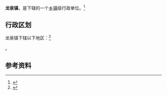 {{中国乡级行政区|14/10/31/100/000}}

'''龙泉镇'''，是{{PRC admin/fullname|14/10/31/100/000|3}}下辖的一个[[乡镇|乡镇]]级行政单位。<ref>{{PRC admin/ref sgc|{{PRC admin/parent|14/10/31/100/000}}}}</ref>

== 行政区划 ==

龙泉镇下辖以下地区：<ref>{{PRC admin/ref sgc|14/10/31/100/000}}</ref>

{{PRC admin/children|14/10/31/100/000}}。

== 参考资料 ==

{{reflist}}

{{行政区划小作品}}
{{PRC admin/navcat|14/10/31/100/000}}
